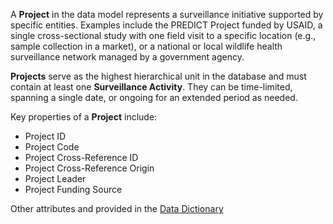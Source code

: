 <!-- # Project {.unnumbered} -->

A **Project** in the data model represents a surveillance initiative supported by specific entities. Examples include the PREDICT Project funded by USAID, a single cross-sectional study with one field visit to a specific location (e.g., sample collection in a market), or a national or local wildlife health surveillance network managed by a government agency.

**Projects** serve as the highest hierarchical unit in the database and must contain at least one **Surveillance Activity**. They can be time-limited, spanning a single date, or ongoing for an extended period as needed.

Key properties of a **Project** include:

* Project ID
* Project Code
* Project Cross-Reference ID
* Project Cross-Reference Origin
* Project Leader
* Project Funding Source

Other attributes and provided in the [Data Dictionary](https://dmontecino.github.io/WH_Database/data_dictionary.html)


